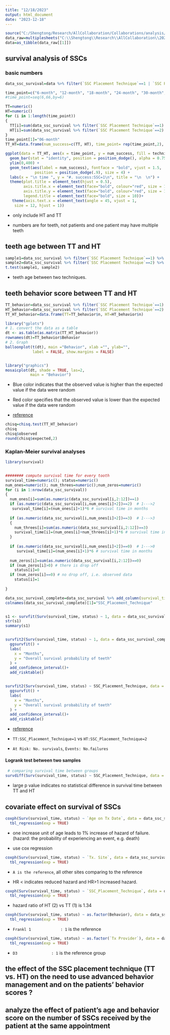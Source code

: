 ```yaml
---
title: "12/18/2023"
output: html_document
date: "2023-12-18"
---
```


```r
source("C:/Shengtong/Research/AllCollaboration/Collaborations/analysis/Rfunctions.R")
data_raw=multiplesheets("C:\\Shengtong\\Research\\AllCollaboration\\2023\\202310\\Cem\\Dr Han Excel workbook-Hall SSC study_20240116.xlsx")
data=as_tibble(data_raw[[1]])
```


## survival analysis of SSCs 

### basic numbers 

```r
data_ssc_survival=data %>% filter(`SSC Placement Technique`==1 | `SSC Placement Technique`==2 ) %>% select(`SSC Placement Technique`, `6-month`, `12-month`, `18-month`, `24-month`, `30-month`, `36-month`, `42-month`, `48-month`, `54-month`, `60-month`, `66-month`, `Age on Tx Date`, `Behavior`, `Tx. Site`, `Tx Provider`)  # only include TT, HT two methods 

time_point=c("6-month", "12-month", "18-month", "24-month", "30-month", "36-month", "42-month", "48-month", "54-month", "60-month", "66-month")
#time_point=seq(6,66,by=6)

TT=numeric()
HT=numeric()
for (i in 1:length(time_point))
{
  TT[i]=sum(data_ssc_survival %>% filter(`SSC Placement Technique`==1) %>% select(time_point[i]) %>% pull()==1) # count survivors at every time point  
  HT[i]=sum(data_ssc_survival %>% filter(`SSC Placement Technique`==2) %>% select(time_point[i]) %>% pull()==1)
}
time_point[1]="06-month"
TT_HT=data.frame(num_success=c(TT, HT), time_point= rep(time_point,2), technique=c(rep("TT", length(time_point)), rep("HT", length(time_point))))

ggplot(data = TT_HT, aes(x = time_point, y = num_success, fill = technique)) +
  geom_bar(stat = "identity", position = position_dodge(), alpha = 0.75)  +
  ylim(0,400) +
  geom_text(aes(label = num_success), fontface = "bold", vjust = 1.5, 
             position = position_dodge(.9), size = 4) +
  labs(x = "\n time ", y = "#. success:SSC=1\n", title = "\n  \n") +
  theme(plot.title = element_text(hjust = 0.5), 
        axis.title.x = element_text(face="bold", colour="red", size = 12),
        axis.title.y = element_text(face="bold", colour="red", size = 12),
        legend.title = element_text(face="bold", size = 10))+
   theme(axis.text.x = element_text(angle = 45, vjust = 1, 
    size = 12, hjust = 1))

```
* only include HT and TT 

* numbers are for teeth, not patients and one patient may have multiple teeth 



## teeth age between TT and HT 

```r
sample1=data_ssc_survival %>% filter(`SSC Placement Technique`==1) %>% select(`Age on Tx Date`) %>% pull()
sample2=data_ssc_survival %>% filter(`SSC Placement Technique`==2) %>% select(`Age on Tx Date`) %>% pull()
t.test(sample1, sample2)
```

* teeth age between two techniques. 



## teeth behavior score between TT and HT

```r
TT_behavior=data_ssc_survival %>% filter(`SSC Placement Technique`==1) %>% select(Behavior)%>% dplyr::count(Behavior)
HT_behavior=data_ssc_survival %>% filter(`SSC Placement Technique`==2) %>% select(Behavior)%>% dplyr::count(Behavior)
TT_HT_behavior=data.frame(TT=TT_behavior$n, HT=HT_behavior$n)
```


```r
library("gplots")
# 1. convert the data as a table
dt <- as.table(as.matrix(TT_HT_behavior))
rownames(dt)=TT_behavior$Behavior
# 2. Graph
balloonplot(t(dt), main ="Behavior", xlab ="", ylab="",
            label = FALSE, show.margins = FALSE)


library("graphics")
mosaicplot(dt, shade = TRUE, las=2,
           main = "Behavior")
```




* Blue color indicates that the observed value is higher than the expected value if the data were random

* Red color specifies that the observed value is lower than the expected value if the data were random

* [reference](http://www.sthda.com/english/wiki/chi-square-test-of-independence-in-r)



```r
chisq=chisq.test(TT_HT_behavior)
chisq
chisq$observed
round(chisq$expected,2)
```




### Kaplan-Meier survival analyses 

```r
library(survival)


######## compute survival time for every tooth 
survival_time=numeric(); status=numeric()
num_ones=numeric(); num_threes=numeric();num_zeros=numeric() 
for (i in 1:nrow(data_ssc_survival))
{
  num_ones[i]=sum(as.numeric(data_ssc_survival[i,2:12])==1)
  if (as.numeric(data_ssc_survival[i,num_ones[i]+2])==2)  # 1--->2
   survival_time[i]=(num_ones[i]+1)*6 # survival time in months 
  
  if (as.numeric(data_ssc_survival[i,num_ones[i]+2])==3)  # 1--->3
  {
    num_threes[i]=sum(as.numeric(data_ssc_survival[i,2:12])==3)
    survival_time[i]=(num_ones[i]+num_threes[i]+1)*6 # survival time in months
  }
  
  if (as.numeric(data_ssc_survival[i,num_ones[i]+2])==0)  # 1--->0
     survival_time[i]=(num_ones[i]+1)*6 # survival time in months
  
  num_zeros[i]=sum(as.numeric(data_ssc_survival[i,2:12])==0)
  if (num_zeros[i]>0) # there is drop off
    status[i]=0
  if (num_zeros[i]==0) # no drop off, i.e. observed data
    status[i]=1
  
}

data_ssc_survival_complete=data_ssc_survival %>% add_column(survival_time=survival_time, status=status) %>% drop_na()  
colnames(data_ssc_survival_complete)[1]="SSC_Placement_Technique"


s1 <- survfit(Surv(survival_time, status) ~ 1, data = data_ssc_survival_complete)
str(s1)
summary(s1)


survfit2(Surv(survival_time, status) ~ 1, data = data_ssc_survival_complete) %>% 
  ggsurvfit() +
  labs(
    x = "Months",
    y = "Overall survival probability of teeth"
  ) + 
  add_confidence_interval()+
  add_risktable()


survfit2(Surv(survival_time, status) ~ SSC_Placement_Technique, data = data_ssc_survival_complete) %>% 
  ggsurvfit() +
  labs(
    x = "Months",
    y = "Overall survival probability of teeth"
  ) +
  add_confidence_interval()+
  add_risktable()

```
 

* [reference](https://www.emilyzabor.com/tutorials/survival_analysis_in_r_tutorial.html)

* `TT:SSC_Placement_Technique=1` vs `HT:SSC_Placement_Technique=2`

* `At Risk: No. survivals`, `Events: No.failures`




#### Logrank test between two samples 


```r
 # comparing survival time between groups
survdiff(Surv(survival_time, status) ~ SSC_Placement_Technique, data = data_ssc_survival_complete)
```
* large p value indicates no statistical difference in survival time between TT and HT  


## covariate effect on survival of SSCs

```r
coxph(Surv(survival_time, status) ~ `Age on Tx Date`, data = data_ssc_survival_complete)%>% 
  tbl_regression(exp = TRUE) 
```

* one increase unit of age leads to 1% increase of hazard of failure.  (hazard: the probability of experiencing an event, e.g. death)

* use cox regression 



```r
coxph(Surv(survival_time, status) ~ `Tx. Site`, data = data_ssc_survival_complete)%>% 
  tbl_regression(exp = TRUE) 
```


* `A is the reference`, all other sites comparing to the reference

* HR < indicates reduced hazard and HR>1 increased hazard. 


```r
coxph(Surv(survival_time, status) ~ `SSC_Placement_Technique`, data = data_ssc_survival_complete)%>% 
  tbl_regression(exp = TRUE) 
```

* hazard ratio of HT (2) vs TT (1) is 1.34 




```r
coxph(Surv(survival_time, status) ~ as.factor(Behavior), data = data_ssc_survival_complete)%>% 
  tbl_regression(exp = TRUE) 
```


* `Frankl 1				: 1` is the reference 



```r
coxph(Surv(survival_time, status) ~ as.factor(`Tx Provider`), data = data_ssc_survival_complete)%>% 
  tbl_regression(exp = TRUE) 
```


* `D3				: 1` is the reference group 



## the effect of the SSC placement technique (TT vs. HT) on the need to use advanced behavior management and on the patients’ behavior scores  ? 



## analyze the effect of patient’s age and behavior score on the number of SSCs received by the patient at the same appointment









